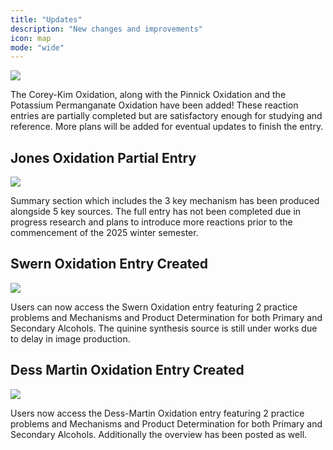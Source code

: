 ```yaml
---
title: "Updates"
description: "New changes and improvements"
icon: map
mode: "wide"
---
```


<Update label="2024-11-30" description="More Partial Reaction Entries Ported"> 

<Frame>
  <img src="/updates/coreykim.png" />
</Frame>

The Corey-Kim Oxidation, along with the Pinnick Oxidation and the Potassium Permanganate Oxidation have been added! These reaction entries are partially completed but are satisfactory enough for studying and reference.
More plans will be added for eventual updates to finish the entry.

</Update>



<Update label="2024-11-27" description="Ported from the Original"> 

## Jones Oxidation Partial Entry

<Frame>
  <img src="/updates/jonesnail.png" />
</Frame>

Summary section which includes the 3 key mechanism has been produced alongside 5 key sources. The full entry has not been completed due in progress research and plans to introduce more reactions prior to the commencement of the 2025 winter semester.

## Swern Oxidation Entry Created

<Frame>
  <img src="/updates/swern.png" />
</Frame>

Users can now access the Swern Oxidation entry featuring 2 practice problems and Mechanisms and Product Determination for both Primary and Secondary Alcohols.
The quinine synthesis source is still under works due to delay in image production.

</Update>

<Update label="2024-11-20" description="My First Reaction"> 

## Dess Martin Oxidation Entry Created

<Frame>
  <img src="/updates/dmp1.png" />
</Frame>

Users now access the Dess-Martin Oxidation entry featuring 2 practice problems and Mechanisms and Product Determination for both Primary and Secondary Alcohols. Additionally the overview has been posted as well.

</Update>